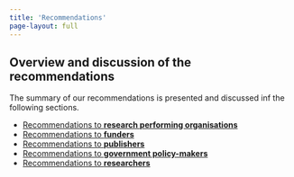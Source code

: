 ```yaml
---
title: 'Recommendations'
page-layout: full
---
```


## Overview and discussion of the recommendations

The summary of our recommendations is presented and discussed inf the following sections.

  - [Recommendations to **research performing organisations**](/research_performing_organisations)
  - [Recommendations to **funders**](/funders)
  - [Recommendations to **publishers**](/publishers)
  - [Recommendations to **government policy-makers**](/government-policy-makers)
  - [Recommendations to **researchers**](/researchers)
